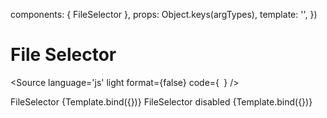 

  components: { FileSelector },
  props:      Object.keys(argTypes),
  template:   '<FileSelector v-bind="$props" />',
})

<Meta title="Components/Form/FileSelector" />

# File Selector

<Source
  language='js'
  light
  format={false}
  code={`
  `}
/>

<Canvas>
  FileSelector
  <Story
    name="FileSelector"
    args={{
      label: 'Choose file',
      multiple: true
    }}>
    {Template.bind({})}
  </Story>
  FileSelector disabled
  <Story
    name="disabled"
    args={{
      label: 'Choose file',
      disabled: true
    }}>
    {Template.bind({})}
  </Story>
</Canvas>


<ArgsTable of={FileSelector} />
